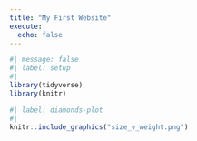 ```yaml
---
title: "My First Website"
execute: 
  echo: false
---
```


```r
#| message: false
#| label: setup
#| 
library(tidyverse)
library(knitr)
```

```r
#| label: diamonds-plot
#| 
knitr::include_graphics("size_v_weight.png")
```

  